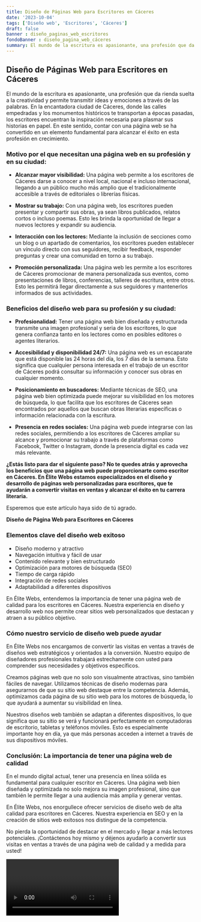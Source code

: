 ```yaml
---
title: Diseño de Páginas Web para Escritores en Cáceres
date: '2023-10-04'
tags: ['Diseño web', 'Escritores', 'Cáceres']
draft: false
banner : diseño_paginas_web_escritores
fondoBanner : diseño_pagina_web_cáceres
summary: El mundo de la escritura es apasionante, una profesión que da rienda suelta a la creatividad y permite transmitir ideas y emociones a través de las palabras. En la encantadora ciudad de Cáceres, donde las calles empedradas y los monumentos históricos te transportan a épocas pasadas, los escritores encuentran la inspiración necesaria para plasmar sus historias en papel. En este sentido, contar con una página web se ha convertido en un elemento fundamental para alcanzar el éxito en esta profesión en crecimiento.
---
```


## **Diseño de Páginas Web para Escritores en Cáceres**

El mundo de la escritura es apasionante, una profesión que da rienda suelta a la creatividad y permite transmitir ideas y emociones a través de las palabras. En la encantadora ciudad de Cáceres, donde las calles empedradas y los monumentos históricos te transportan a épocas pasadas, los escritores encuentran la inspiración necesaria para plasmar sus historias en papel. En este sentido, contar con una página web se ha convertido en un elemento fundamental para alcanzar el éxito en esta profesión en crecimiento.

### **Motivo por el que necesitan una página web en su profesión y en su ciudad:**

- **Alcanzar mayor visibilidad:** Una página web permite a los escritores de Cáceres darse a conocer a nivel local, nacional e incluso internacional, llegando a un público mucho más amplio que el tradicionalmente accesible a través de editoriales o librerías físicas.

- **Mostrar su trabajo:** Con una página web, los escritores pueden presentar y compartir sus obras, ya sean libros publicados, relatos cortos o incluso poemas. Esto les brinda la oportunidad de llegar a nuevos lectores y expandir su audiencia.

- **Interacción con los lectores:** Mediante la inclusión de secciones como un blog o un apartado de comentarios, los escritores pueden establecer un vínculo directo con sus seguidores, recibir feedback, responder preguntas y crear una comunidad en torno a su trabajo.

- **Promoción personalizada:** Una página web les permite a los escritores de Cáceres promocionar de manera personalizada sus eventos, como presentaciones de libros, conferencias, talleres de escritura, entre otros. Esto les permitirá llegar directamente a sus seguidores y mantenerlos informados de sus actividades.

### **Beneficios del diseño web para su profesión y su ciudad:**

- **Profesionalidad:** Tener una página web bien diseñada y estructurada transmite una imagen profesional y seria de los escritores, lo que genera confianza tanto en los lectores como en posibles editores o agentes literarios.

- **Accesibilidad y disponibilidad 24/7:** Una página web es un escaparate que está disponible las 24 horas del día, los 7 días de la semana. Esto significa que cualquier persona interesada en el trabajo de un escritor de Cáceres podrá consultar su información y conocer sus obras en cualquier momento.

- **Posicionamiento en buscadores:** Mediante técnicas de SEO, una página web bien optimizada puede mejorar su visibilidad en los motores de búsqueda, lo que facilita que los escritores de Cáceres sean encontrados por aquellos que buscan obras literarias específicas o información relacionada con la escritura.

- **Presencia en redes sociales:** Una página web puede integrarse con las redes sociales, permitiendo a los escritores de Cáceres ampliar su alcance y promocionar su trabajo a través de plataformas como Facebook, Twitter o Instagram, donde la presencia digital es cada vez más relevante.

**¿Estás listo para dar el siguiente paso? No te quedes atrás y aprovecha los beneficios que una página web puede proporcionarte como escritor en Cáceres. En Élite Webs estamos especializados en el diseño y desarrollo de páginas web personalizadas para escritores, que te ayudarán a convertir visitas en ventas y alcanzar el éxito en tu carrera literaria.**

Esperemos que este artículo haya sido de tú agrado.

<GifSeo />

<Cta />

**Diseño de Página Web para Escritores en Cáceres**
### Elementos clave del diseño web exitoso

- Diseño moderno y atractivo
- Navegación intuitiva y fácil de usar
- Contenido relevante y bien estructurado
- Optimización para motores de búsqueda (SEO)
- Tiempo de carga rápido
- Integración de redes sociales
- Adaptabilidad a diferentes dispositivos

En Élite Webs, entendemos la importancia de tener una página web de calidad para los escritores en Cáceres. Nuestra experiencia en diseño y desarrollo web nos permite crear sitios web personalizados que destacan y atraen a su público objetivo.

### Cómo nuestro servicio de diseño web puede ayudar

En Élite Webs nos encargamos de convertir las visitas en ventas a través de diseños web estratégicos y orientados a la conversión. Nuestro equipo de diseñadores profesionales trabajará estrechamente con usted para comprender sus necesidades y objetivos específicos.

Creamos páginas web que no solo son visualmente atractivas, sino también fáciles de navegar. Utilizamos técnicas de diseño modernas para asegurarnos de que su sitio web destaque entre la competencia. Además, optimizamos cada página de su sitio web para los motores de búsqueda, lo que ayudará a aumentar su visibilidad en línea.

Nuestros diseños web también se adaptan a diferentes dispositivos, lo que significa que su sitio se verá y funcionará perfectamente en computadoras de escritorio, tabletas y teléfonos móviles. Esto es especialmente importante hoy en día, ya que más personas acceden a internet a través de sus dispositivos móviles.

### Conclusión: La importancia de tener una página web de calidad

En el mundo digital actual, tener una presencia en línea sólida es fundamental para cualquier escritor en Cáceres. Una página web bien diseñada y optimizada no solo mejora su imagen profesional, sino que también le permite llegar a una audiencia más amplia y generar ventas.

En Élite Webs, nos enorgullece ofrecer servicios de diseño web de alta calidad para escritores en Cáceres. Nuestra experiencia en SEO y en la creación de sitios web exitosos nos distingue de la competencia.

No pierda la oportunidad de destacar en el mercado y llegar a más lectores potenciales. ¡Contáctenos hoy mismo y déjenos ayudarlo a convertir sus visitas en ventas a través de una página web de calidad y a medida para usted!

<Video />

<CtaBot job='Escritores' city='Cáceres'/>

<Gmaps query='Cáceres+españa+maps' />
